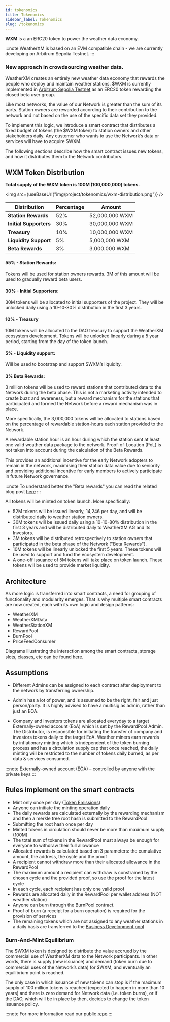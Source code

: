 ---
id: tokenomics
title: Tokenomics
sidebar_label: Tokenomics
slug: /tokenomics
---


 **WXM** is a an ERC20 token to power the weather data economy.

:::note
WeatherXM is based on an EVM compatible chain - we are currently developing on Arbitrum Sepolia Testnet.
:::

### New approach in crowdsourcing weather data.
WeatherXM creates an entirely new weather data economy that rewards the people who deploy and maintain weather stations.
$WXM is currently implemented in [Arbitrum Sepolia Testnet](https://sepolia.arbiscan.io/address/0xbacef2640862b42eeccfeab9bf750476ae7decc6) as an ERC20 token rewarding the closed beta user group.



Like most networks, the value of our Network is greater than the sum of its parts. Station owners are rewarded according to their contribution to the network and not based on the use of the specific data set they provided. 

To implement this logic, we introduce a smart contract that distributes a fixed budget of tokens (the $WXM token) to station owners and other stakeholders daily. Any customer who wants to use the Network’s data or services will have to acquire $WXM.

The following sections describe how the smart contract issues new tokens, and how it distributes them to the Network contributors.

## WXM Token Distribution

**Total supply of the WXM token is 100M (100,000,000) tokens.**

<div class="control">

  <img src={useBaseUrl("img/project/tokenomics/wxm-distribution.png")} />
 
</div>



| Distribution               | Percentage  | Amount         |
| ---------------------------| ----------- | -------------- |
| **Station Rewards**      | 52%         | 52,000,000 WXM |
| **Initial Supporters**    | 30%         | 30,000,000 WXM |
| **Treasury**  | 10%         | 10,000,000 WXM |
| **Liquidity Support**      | 5%          | 5,000,000 WXM  |
|**Beta Rewards**| 3%    | 3.000.000 WXM  |

#### 55% - Station Rewards:
Tokens will be used for station owners rewards. 3M of this amount will be used to gradually reward beta users.

#### 30% - Initial Supporters:

30M tokens will be allocated to initial supporters of the project. They will be unlocked daily using a 10-10-80% distribution in the first 3 years.


#### 10% - Treasury
10M tokens will be allocated to the DAO treasury to support the WeatherXM ecosystem development. Tokens will be unlocked linearly during a 5 year period, starting from the day of the token launch.


#### 5% - Liquidity support:
Will be used to bootstrap and support $WXM’s liquidity.

#### 3% Beta Rewards:
3 million tokens will be used to reward stations that contributed data to the Network during the beta phase. This is not a marketing activity intended to create buzz and awareness, but a reward mechanism for the stations that participated and formed the Network before a reward mechanism was in place.

More specifically, the 3,000,000 tokens will be allocated to stations based on the percentage of rewardable station-hours each station provided to the Network.

A rewardable station hour is an hour during which the station sent at least one valid weather data package to the network. Proof-of-Location (PoL) is not taken into account during the calculation of the Beta Rewards.

This provides an additional incentive for the early Network adopters to remain in the network, maximising their station data value due to seniority and providing additional incentive for early members to actively participate in future Network governance.


:::note
To understand better the "Beta rewards" you can read the related blog post <a href="https://blog.weatherxm.com/beta-user-rewards-b2e27b1727d7">here</a>
:::


All tokens will be minted on token launch. More specifically:
- 52M tokens will be  issued linearly, 14,246 per day, and will be  distributed daily to weather station owners.
- 30M tokens will be issued daily using a 10-10-80% distribution in the first 3 years and will be distributed daily to WeatherXM AG and its Investors.
- 3M tokens will be distributed retrospectively to station owners that participated in the beta phase of the Network ("Beta Rewards").
- 10M tokens will be linearly unlocked the first 5 years. These tokens will be used to support and fund the ecosystem development.
- A one-off issuance of 5M tokens will take place on token launch. These tokens will be used to provide market liquidity.


## Architecture


As more logic is transferred into smart contracts, a need for grouping of functionality and modularity emerges. That is why multiple smart contracts are now created, each with its own logic and design patterns:

- WeatherXM
- WeatherXMData
- WeatherStationXM
- RewardPool
- BurnPool
- PriceFeedConsumer

Diagrams illustrating the interaction among the smart contracts, storage slots, classes, etc can be found <a href="https://github.com/WeatherXM/smart-contracts/tree/develop/docs/diagrams">here</a>.


## Assumptions
- Different Admins can be assigned to each contract after deployment to the network by transferring ownership.

- Admin has a lot of power, and is assumed to be the right, fair and just person/party. It is highly advised to have a multisig as admin, rather than just an EOA.

- Company and investors tokens are allocated everyday to a target Externally-owned account (EoA) which is set by the RewardPool Admin. The Distributor, is responsible for initiating the transfer of company and investors tokens daily to the target EoA.
Weather miners earn rewards by inflationary minting which is independent of the token burning process
and has a circulation supply cap that once reached,
the daily minting will be restricted to the number of tokens daily burned, as per data & services consumed.

:::note
Externally-owned account (EOA) – controlled by anyone with the private keys
:::

## Rules implement on the smart contracts
- Mint only once per day (<a href="https://github.com/WeatherXM/smart-contracts/blob/develop/docs/emissions.md">Token Emissions</a>) 
- Anyone can initiate the minting operation daily
- The daily rewards are calculated externally by the rewarding mechanism and then a merkle tree root hash is submitted to the RewardPool
- Submitting the root hash once per day
- Minted tokens in circulation should never be more than maximum supply (100M)
- The total sum of tokens in the RewardPool must always be enough for everyone to withdraw their full allowance
- Allocated rewards is calculated based on 3 parameters: the cumulative amount, the address, the cycle and the proof
- A recipient cannot withdraw more than their allocated allowance in the RewardPool
- The maximum amount a recipient can withdraw is constrained by the chosen cycle and the provided proof, so use the proof for the latest cycle
- In each cycle, each recipient has only one valid proof
- Rewards are allocated daily in the RewardPool per wallet address (NOT weather station)
- Anyone can burn through the BurnPool contract.
- Proof of burn (a receipt for a burn operation) is required for the provision of services
- The remaining tokens which are not assigned to any weather stations in a daily basis are transferred to the <a href="https://github.com/WeatherXM/smart-contracts/blob/develop/docs/pools.md">Business Development pool</a>


### Burn-And-Mint Equilibrium
The $WXM token is designed to distribute the value accrued by the commercial use of WeatherXM data to the Network participants. In other words, there is supply (new issuance) and demand (token burn due to commercial uses of the Network’s data) for $WXM, and eventually an equilibrium point is reached.

The only case in which issuance of new tokens can stop is if the maximum supply of 100 million tokens is reached (expected to happen in more than 10 years) and there is zero demand for Network data (i.e. token burns), or if the DAO, which will be in place by then, decides to change the token issuance policy.


:::note
For more information read our public <a href="https://github.com/WeatherXM/smart-contracts/tree/develop">repo</a> 
:::
